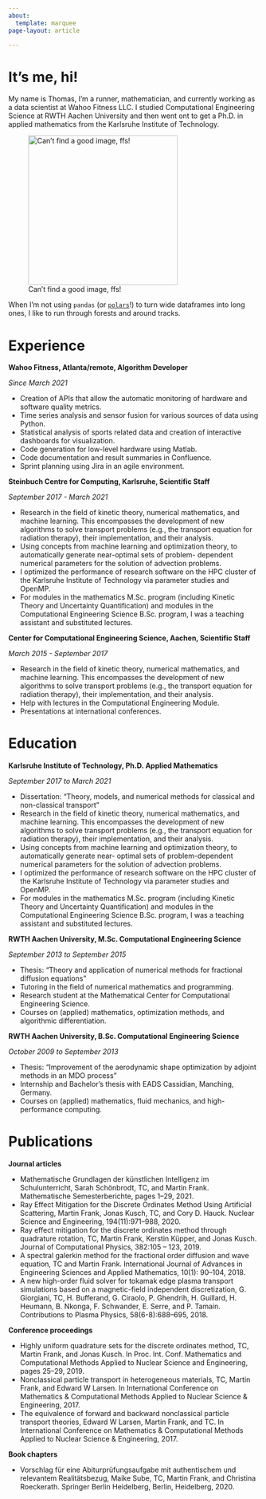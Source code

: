 ```yaml
---
about:
  template: marquee
page-layout: article

---
```


# It's me, hi!



My name is Thomas, I'm a runner, mathematician, and currently working as a data scientist at Wahoo Fitness LLC.
I studied Computational Engineering Science at RWTH Aachen University and then went ont to get a Ph.D. in applied mathematics from the Karlsruhe Institute of Technology.

::: {.column-margin}
![Can't find a good image, ffs!](IMG_0776.jpeg){width=300}
:::

When I'm not using `pandas` (or [`polars`](https://www.pola.rs/)!) to turn wide dataframes into long ones, I like to run through forests and around tracks.


# Experience
**Wahoo Fitness, Atlanta/remote, Algorithm Developer**

*Since March 2021*

- Creation of APIs that allow the automatic monitoring of hardware and software quality metrics.
- Time series analysis and sensor fusion for various sources of data using Python.
- Statistical analysis of sports related data and creation of interactive dashboards for visualization.
- Code generation for low-level hardware using Matlab.
- Code documentation and result summaries in Confluence.
- Sprint planning using Jira in an agile environment.

**Steinbuch Centre for Computing, Karlsruhe, Scientific Staff**

*September 2017 - March 2021*

- Research in the field of kinetic theory, numerical mathematics, and machine learning. This encompasses the development of new algorithms to solve transport problems (e.g., the transport equation for radiation therapy), their implementation, and their analysis.
- Using concepts from machine learning and optimization theory, to automatically generate near-optimal sets of problem- dependent numerical parameters for the solution of advection problems.
- I optimized the performance of research software on the HPC cluster of the Karlsruhe Institute of Technology via parameter studies and OpenMP.
- For modules in the mathematics M.Sc. program (including Kinetic Theory and Uncertainty Quantification) and modules in the Computational Engineering Science B.Sc. program, I was a teaching assistant and substituted lectures.

**Center for Computational Engineering Science, Aachen, Scientific Staff**

*March 2015 - September 2017*

- Research in the field of kinetic theory, numerical mathematics, and machine learning. This encompasses the development of new algorithms to solve transport problems (e.g., the transport equation for radiation therapy), their implementation, and their analysis.
- Help with lectures in the Computational Engineering Module.
- Presentations at international conferences.



# Education

**Karlsruhe Institute of Technology, Ph.D. Applied Mathematics**

*September 2017 to March 2021*

- Dissertation: “Theory, models, and numerical methods for classical and non-classical transport”
- Research in the field of kinetic theory, numerical mathematics, and machine learning. This encompasses the development of new algorithms to solve transport problems (e.g., the transport equation for radiation therapy), their implementation, and their analysis.
- Using concepts from machine learning and optimization theory, to automatically generate near- optimal sets of problem-dependent numerical parameters for the solution of advection problems.
- I optimized the performance of research software on the HPC cluster of the Karlsruhe Institute of Technology via parameter studies and OpenMP.
- For modules in the mathematics M.Sc. program (including Kinetic Theory and Uncertainty Quantification) and modules in the Computational Engineering Science B.Sc. program, I was a teaching assistant and substituted lectures.


**RWTH Aachen University, M.Sc. Computational Engineering Science**

*September 2013 to September 2015*

- Thesis: “Theory and application of numerical methods for fractional diffusion equations”
- Tutoring in the field of numerical mathematics and programming.
- Research student at the Mathematical Center for Computational Engineering Science.
- Courses on (applied) mathematics, optimization methods, and algorithmic differentiation.

**RWTH Aachen University, B.Sc. Computational Engineering Science**

*October 2009 to September 2013*

- Thesis: “Improvement of the aerodynamic shape optimization by adjoint methods in an MDO process”
- Internship and Bachelor’s thesis with EADS Cassidian, Manching, Germany.
- Courses on (applied) mathematics, fluid mechanics, and high-performance computing.


# Publications

**Journal articles**

- Mathematische Grundlagen der künstlichen Intelligenz im Schulunterricht, Sarah Schönbrodt, TC, and Martin Frank. Mathematische Semesterberichte, pages 1–29, 2021.
- Ray Effect Mitigation for the Discrete Ordinates Method Using Artificial Scattering, Martin Frank, Jonas Kusch, TC, and Cory D. Hauck. Nuclear Science and Engineering, 194(11):971–988, 2020.
- Ray effect mitigation for the discrete ordinates method through quadrature rotation, TC, Martin Frank, Kerstin Küpper, and Jonas Kusch. Journal of Computational Physics, 382:105 – 123, 2019.
- A spectral galerkin method for the fractional order diffusion and wave equation, TC and Martin Frank. International Journal of Advances in Engineering Sciences and Applied Mathematics, 10(1): 90–104, 2018.
- A new high-order fluid solver for tokamak edge plasma transport simulations based on a magnetic-field independent discretization, G. Giorgiani, TC, H. Bufferand, G. Ciraolo, P. Ghendrih, H. Guillard, H. Heumann, B. Nkonga, F. Schwander, E. Serre, and P. Tamain. Contributions to Plasma Physics, 58(6-8):688–695, 2018.

**Conference proceedings**

- Highly uniform quadrature sets for the discrete ordinates method, TC, Martin Frank, and Jonas Kusch. In Proc. Int. Conf. Mathematics and Computational Methods Applied to Nuclear Science and Engineering, pages 25–29, 2019.
- Nonclassical particle transport in heterogeneous materials, TC, Martin Frank, and Edward W Larsen. In International Conference on Mathematics & Computational Methods Applied to Nuclear Science & Engineering, 2017.
- The equivalence of forward and backward nonclassical particle transport theories, Edward W Larsen, Martin Frank, and TC. In International Conference on Mathematics & Computational Methods Applied to Nuclear Science & Engineering, 2017.

**Book chapters**

- Vorschlag für eine Abiturprüfungsaufgabe mit authentischem und relevantem Realitätsbezug, Maike Sube, TC, Martin Frank, and Christina Roeckerath. Springer Berlin Heidelberg, Berlin, Heidelberg, 2020.
